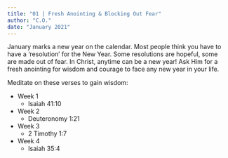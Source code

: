 ```yaml
---
title: "01 | Fresh Anointing & Blocking Out Fear"
author: "C.O."
date: "January 2021"
---
```


January marks a new year on the calendar. Most people think you have to have a 'resolution' for the New Year. Some resolutions are hopeful, some are made out of fear. In Christ, anytime can be a new year! Ask Him for a fresh anointing for wisdom and courage to face any new year in your life.

Meditate on these verses to gain wisdom:

- Week 1  
  - Isaiah 41:10
- Week 2  
  - Deuteronomy 1:21
- Week 3  
  - 2 Timothy 1:7
- Week 4 
  - Isaiah 35:4

  
